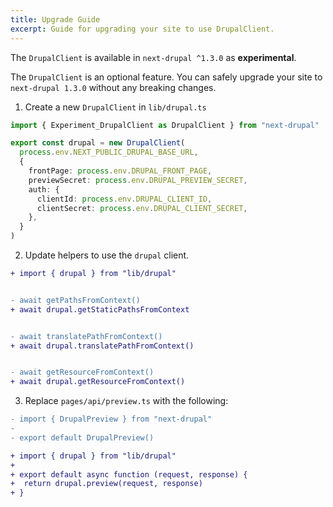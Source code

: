 ```yaml
---
title: Upgrade Guide
excerpt: Guide for upgrading your site to use DrupalClient.
---
```


<Callout icon="⚠️">

The `DrupalClient` is available in `next-drupal ^1.3.0` as **experimental**.

The `DrupalClient` is an optional feature. You can safely upgrade your site to `next-drupal 1.3.0` without any breaking changes.

</Callout>

1. Create a new `DrupalClient` in `lib/drupal.ts`

```ts title=lib/drupal.ts
import { Experiment_DrupalClient as DrupalClient } from "next-drupal"

export const drupal = new DrupalClient(
  process.env.NEXT_PUBLIC_DRUPAL_BASE_URL,
  {
    frontPage: process.env.DRUPAL_FRONT_PAGE,
    previewSecret: process.env.DRUPAL_PREVIEW_SECRET,
    auth: {
      clientId: process.env.DRUPAL_CLIENT_ID,
      clientSecret: process.env.DRUPAL_CLIENT_SECRET,
    },
  }
)
```

2. Update helpers to use the `drupal` client.

```diff
+ import { drupal } from "lib/drupal"


- await getPathsFromContext()
+ await drupal.getStaticPathsFromContext


- await translatePathFromContext()
+ await drupal.translatePathFromContext()


- await getResourceFromContext()
+ await drupal.getResourceFromContext()
```

3. Replace `pages/api/preview.ts` with the following:

```diff
- import { DrupalPreview } from "next-drupal"
-
- export default DrupalPreview()

+ import { drupal } from "lib/drupal"
+
+ export default async function (request, response) {
+  return drupal.preview(request, response)
+ }
```
